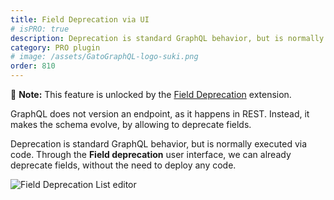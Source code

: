 ```yaml
---
title: Field Deprecation via UI
# isPRO: true
description: Deprecation is standard GraphQL behavior, but is normally executed via code. Through Gato GraphQL's Field deprecation user interface, we can already deprecate fields, without the need to deploy any code.
category: PRO plugin
# image: /assets/GatoGraphQL-logo-suki.png
order: 810
---
```


📣 **Note:** This feature is unlocked by the [Field Deprecation](/extensions/field-deprecation/) extension.

GraphQL does not version an endpoint, as it happens in REST. Instead, it makes the schema evolve, by allowing to deprecate fields.

Deprecation is standard GraphQL behavior, but is normally executed via code. Through the **Field deprecation** user interface, we can already deprecate fields, without the need to deploy any code.

![Field Deprecation List editor](/assets/extensions/upstream-pro/field-deprecation-list.png "Field Deprecation List editor")
